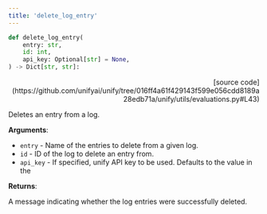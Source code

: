 ```yaml
---
title: 'delete_log_entry'
---
```


```python
def delete_log_entry(
    entry: str,
    id: int,
    api_key: Optional[str] = None,
) -> Dict[str, str]:
```

<p align="right">[source code](https://github.com/unifyai/unify/tree/016ff4a61f429143f599e056cdd8189a28edb71a/unify/utils/evaluations.py#L43)</p>

Deletes an entry from a log.

**Arguments**:

- `entry` - Name of the entries to delete from a given log.
- `id` - ID of the log to delete an entry from.
- `api_key` - If specified, unify API key to be used. Defaults to the value in the



**Returns**:

A message indicating whether the log entries were successfully deleted.